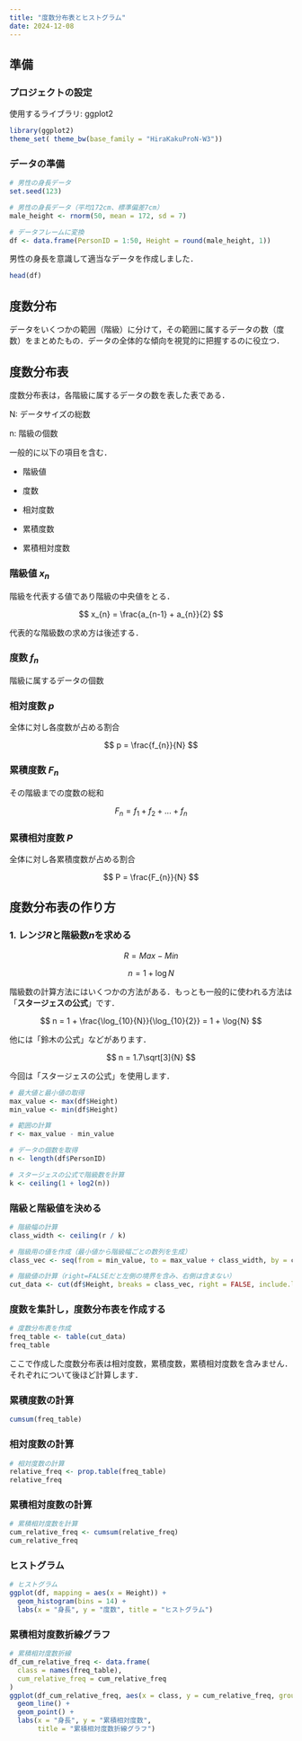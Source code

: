 ```yaml
---
title: "度数分布表とヒストグラム"
date: 2024-12-08
---
```


## 準備

### プロジェクトの設定

使用するライブラリ: ggplot2

```r
library(ggplot2)
theme_set( theme_bw(base_family = "HiraKakuProN-W3")) 
```

### データの準備

```r
# 男性の身長データ
set.seed(123)

# 男性の身長データ（平均172cm、標準偏差7cm）
male_height <- rnorm(50, mean = 172, sd = 7)

# データフレームに変換
df <- data.frame(PersonID = 1:50, Height = round(male_height, 1))
```

男性の身長を意識して適当なデータを作成しました．

```r
head(df)
```

## 度数分布

データをいくつかの範囲（階級）に分けて，その範囲に属するデータの数（度数）をまとめたもの．データの全体的な傾向を視覚的に把握するのに役立つ．

## 度数分布表

度数分布表は，各階級に属するデータの数を表した表である．

N: データサイズの総数

n: 階級の個数

一般的に以下の項目を含む．

-   階級値

-   度数

-   相対度数

-   累積度数

-   累積相対度数

### 階級値 $x_{n}$

階級を代表する値であり階級の中央値をとる．

$$
x_{n} = \frac{a_{n-1} + a_{n}}{2}
$$

代表的な階級数の求め方は後述する．

### 度数 $f_{n}$

階級に属するデータの個数

### 相対度数 $p$

全体に対し各度数が占める割合

$$
p = \frac{f_{n}}{N}
$$

### 累積度数 $F_{n}$

その階級までの度数の総和

$$
F_{n} = f_{1} + f_{2} + ... + f_{n}
$$

### 累積相対度数 $P$

全体に対し各累積度数が占める割合

$$
P = \frac{F_{n}}{N}
$$

## 度数分布表の作り方

### 1. レンジ$R$と階級数$n$を求める

$$
R = Max - Min
$$

$$
n = 1 + \log{N}
$$

階級数の計算方法にはいくつかの方法がある．もっとも一般的に使われる方法は「**スタージェスの公式**」です．

$$
n = 1 + \frac{\log_{10}{N}}{\log_{10}{2}} = 1 + \log{N}
$$

他には「鈴木の公式」などがあります．

$$
n = 1.7\sqrt[3]{N}
$$

今回は「スタージェスの公式」を使用します．

```r
# 最大値と最小値の取得
max_value <- max(df$Height)
min_value <- min(df$Height)

# 範囲の計算
r <- max_value - min_value

# データの個数を取得
n <- length(df$PersonID)

# スタージェスの公式で階級数を計算
k <- ceiling(1 + log2(n))
```

### 階級と階級値を決める

```r
# 階級幅の計算
class_width <- ceiling(r / k)

# 階級用の値を作成（最小値から階級幅ごとの数列を生成）
class_vec <- seq(from = min_value, to = max_value + class_width, by = class_width)

# 階級値の計算（right=FALSEだと左側の境界を含み、右側は含まない）
cut_data <- cut(df$Height, breaks = class_vec, right = FALSE, include.lowest = TRUE)
```

### 度数を集計し，度数分布表を作成する

```r
# 度数分布表を作成
freq_table <- table(cut_data)
freq_table
```

ここで作成した度数分布表は相対度数，累積度数，累積相対度数を含みません． それぞれについて後ほど計算します．

### 累積度数の計算

```r
cumsum(freq_table)
```

### 相対度数の計算

```r
# 相対度数の計算
relative_freq <- prop.table(freq_table)
relative_freq
```

### 累積相対度数の計算

```r
# 累積相対度数を計算
cum_relative_freq <- cumsum(relative_freq)
cum_relative_freq
```

### ヒストグラム

```r
# ヒストグラム
ggplot(df, mapping = aes(x = Height)) +
  geom_histogram(bins = 14) +
  labs(x = "身長", y = "度数", title = "ヒストグラム")
```

### 累積相対度数折線グラフ

```r
# 累積相対度数折線
df_cum_relative_freq <- data.frame(
  class = names(freq_table),
  cum_relative_freq = cum_relative_freq
)
ggplot(df_cum_relative_freq, aes(x = class, y = cum_relative_freq, group = 1)) +
  geom_line() +
  geom_point() +
  labs(x = "身長", y = "累積相対度数", 
       title = "累積相対度数折線グラフ")
```
